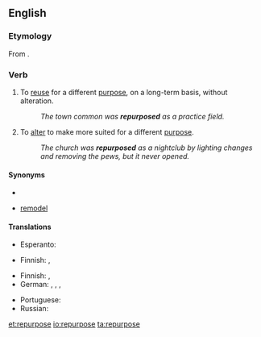 {{was wotd|2011|June|6}}
==English==

===Etymology===
From {{prefix|re|purpose}}.

===Verb===
{{en-verb|repurpos|es}}

# To [[reuse]] for a different [[purpose]], on a long-term basis, without alteration.
#: ''The town common was '''repurposed''' as a practice field.''
# To [[alter]] to make more suited for a different [[purpose]].
#: ''The church was '''repurposed''' as a nightclub by lighting changes and removing the pews, but it never opened.''

====Synonyms====
* {{sense|reuse}} 
* {{sense|alter}} [[remodel]]

====Translations====
{{trans-top|reuse without alteration}}
* Esperanto: {{t|eo|aliuzi}}
{{trans-mid}}
* Finnish: {{t+|fi|kierrättää}}, {{t-|fi|ottaa parempaan käyttöön}}
{{trans-bottom}}

{{trans-top|alter}}
* Finnish: {{t+|fi|muuntaa}}, {{t+|fi|muuttaa}}
* German: {{t-|de|umändern}}, {{t+|de|abändern}}, {{t+|de|umwandeln}}, {{t-|de|abwandeln}}
{{trans-mid}}
* Portuguese: {{t|pt|adaptar}}
* Russian: {{qualifier|somewhat}} {{t+|ru|перенацелить|tr=|sc=Cyrl}}
{{trans-bottom}}

[[et:repurpose]]
[[io:repurpose]]
[[ta:repurpose]]